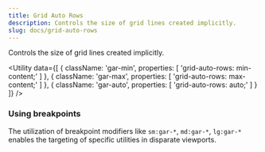 ```yaml
---
title: Grid Auto Rows
description: Controls the size of grid lines created implicitly.
slug: docs/grid-auto-rows
---
```


Controls the size of grid lines created implicitly.

<Utility
  data={[
    {
        className: 'gar-min',
        properties: [
            'grid-auto-rows: min-content;'
        ]
    },
    {
        className: 'gar-max',
        properties: [
            'grid-auto-rows: max-content;'
        ]
    },
    {
        className: 'gar-auto',
        properties: [
            'grid-auto-rows: auto;'
        ]
    }
  ]}
/>

### Using breakpoints

The utilization of breakpoint modifiers like `sm:gar-*`, `md:gar-*`, `lg:gar-*` enables the targeting of specific utilities in disparate viewports.